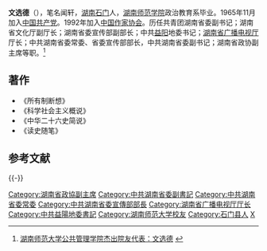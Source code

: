 '''文选德'''（{{bd|1944年|2月||catIdx=W文}}），笔名闻轩，[[湖南|湖南]][[石門縣|石门]]人，[[湖南师范学院|湖南师范学院]]政治教育系毕业。1965年11月加入[[中国共产党|中国共产党]]。1992年加入[[中国作家协会|中国作家协会]]。历任共青团湖南省委副书记；湖南省文化厅副厅长；湖南省委宣传部副部长；中共[[益阳|益阳]]地委书记；[[湖南省广播电视厅|湖南省广播电视厅]]厅长；中共湖南省委常委、省委宣传部部长，中共湖南省委副书记；湖南省政协副主席等职。<ref>[http://ggxy.hunnu.edu.cn/PicShow.aspx?keyId=990 湖南师范大学公共管理学院杰出院友代表：文选德] {{webarchive|url=https://web.archive.org/web/20150119105019/http://ggxy.hunnu.edu.cn/PicShow.aspx?keyId=990 |date=2015-01-19 }}</ref>

==著作==
*《所有制断想》
*《科学社会主义概说》
*《中华二十六史简说》
*《读史随笔》

== 参考文献 ==
{{Reflist}}

{{-}}
{{start box}}
{{s-ppo|cpc}}
{{s-before|？}}
{{s-title|[[中国共产党湖南省委员会|中国共产党湖南省委员会]]宣传部长|1994年1月-2002年1月}} 
{{s-after|[[黄建国|黄建国]]}}
{{s-before|[[吴向东|吴向东]]}}
{{s-title|[[中国共产党益阳地区委员会|中国共产党益阳地区委员会]]书记|1991年2月-1991年12月}} 
{{s-after|[[孙振华|孙振华]]}}
{{s-gov|prc}}
{{s-before|[[杨世芳|杨世芳]]}}
{{s-title|[[湖南省广播电视厅|湖南省广播电视厅]]厅长|1991年1月-1993年3月}} 
{{s-after|[[魏文彬|魏文彬]]}}
{{end box}}

{{DEFAULTSORT:Wen文}}
[[Category:湖南省政協副主席|Category:湖南省政協副主席]]
[[Category:中共湖南省委副書記|Category:中共湖南省委副書記]]
[[Category:中共湖南省委常委|Category:中共湖南省委常委]]
[[Category:中共湖南省委宣傳部部長|Category:中共湖南省委宣傳部部長]]
[[Category:湖南省广播电视厅厅长|Category:湖南省广播电视厅厅长]]
[[Category:中共益陽地委書記|Category:中共益陽地委書記]]
[[Category:湖南师范大学校友|Category:湖南师范大学校友]]
[[Category:石门县人|Category:石门县人]]
[[Category:文姓|X]]
